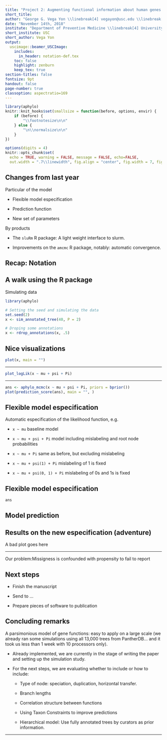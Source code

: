 ```yaml
---
title: "Project 2: Augmenting functional information about human genes using probabilistic phylogenetic modeling"
short_title: 
author: "George G. Vega Yon \\linebreak[4] vegayon@usc.edu \\linebreak[4] \\footnotesize Duncan Thomas \\and Paul D. Thomas \\and Paul Marjoram \\and Huaiyu Mi \\and John Morrison \\normalsize"
date: "November 14th, 2018"
institute: "Department of Preventive Medicine \\linebreak[4] University of Southern California"
short_institute: USC
short_author: Vega Yon
output: 
  uscimage::beamer_USCImage:
    includes:
      in_header: notation-def.tex
    toc: false
    highlight: zenburn
    keep_tex: true
section-titles: false
fontsize: 9pt
handout: false
page-number: true
classoption: aspectratio=169
---
```


```r
library(aphylo)
knitr::knit_hooks$set(smallsize = function(before, options, envir) {
    if (before) {
        "\\footnotesize\n\n"
    } else {
        "\n\\normalsize\n\n"
    }
})

options(digits = 4)
knitr::opts_chunk$set(
  echo = TRUE, warning = FALSE, message = FALSE, echo=FALSE,
  out.width = ".7\\linewidth", fig.align = "center", fig.width = 7, fig.height = 5)
```

## Changes from last year

Particular of the model

*   Flexible model especification

*   Prediction function

*   New set of parameters

By products

*   The `sluRm` R package: A light weight interface to slurm.

*   Improvements on the `amcmc` R package, notably: automatic convergence.

## Recap: Notation

\begin{table}[tb]
\centering
\begin{tabular}{ll}
\toprule
Parameter & Description \\ \midrule
$\pi$ & Probability that the root node has the function \\
$\gain$ & Probability of gaining a function \\
$\loss$ & Probability of loosing a function \\
$\misszero$ & Probability of mislabeling a 0 \\
$\missone$ & Probability of mislabeling a 1 \\ \bottomrule
\end{tabular}
\caption{Model parameters\label{tab:parameters}}
\end{table}


## A walk using the R package

Simulating data

```r
library(aphylo)

# Setting the seed and simulating the data
set.seed(2)
x <- sim_annotated_tree(40, P = 2)

# Droping some annotations
x <- rdrop_annotations(x, .5)
```

## Nice visualizations

```r
plot(x, main = "")
```

----

```r
plot_logLik(x ~ mu + psi + Pi)
```

----

```r
ans <- aphylo_mcmc(x ~ mu + psi + Pi, priors = bprior())
plot(prediction_score(ans), main = "", )
```



## Flexible model especification

Automatic especification of the likelihood function, e.g.

\small

*   `x ~ mu` baseline model

*   `x ~ mu + psi + Pi` model including mislabeling and root node probabilities

*   `x ~ mu + Pi` same as before, but excluding mislabeling

*   `x ~ mu + psi(1) + Pi` mislabeling of 1 is fixed

*   `x ~ mu + psi(0, 1) + Pi` mislabeling of 0s and 1s is fixed

\normalsize

## Flexible model especification

\footnotesize

```r
ans
```


\normalsize

## Model prediction

## Results on the new especification (adventure)

A bad plot goes here

----

Our problem:\pause Missigness is confounded with propensity to fail to report

## Next steps

*   Finish the manuscript 

*   Send to ...

*   Prepare pieces of software to publication

## Concluding remarks

A parsimonious model of gene functions: easy to apply on a large scale (we already ran some simulations using all 13,000 trees from PantherDB... and it took us less than 1 week with 10 processors only).\pause 

-   Already implemented, we are currently in the stage of writing the paper and setting up the simulation study.\pause


-   For the next steps, we are evaluating whether to include or how to include:\pause
    
    *   Type of node: speciation, duplication, horizontal transfer.
    
    *   Branch lengths
    
    *   Correlation structure between functions
    
    *   Using Taxon Constraints to improve predictions
    
    *   Hierarchical model: Use fully annotated trees by curators as prior information.

----

\begin{center}
\huge
\color{USCCardinal}{\textbf{Thank you!}}
\end{center}

\maketitle

